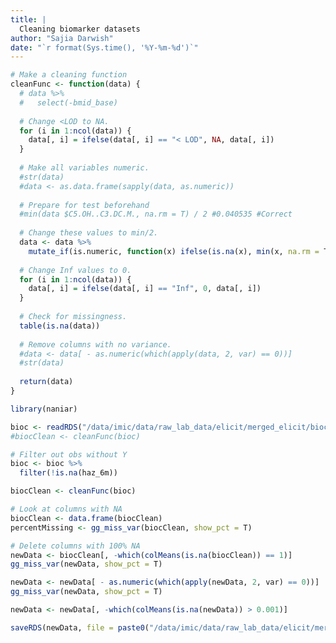 ```yaml
---
title: |
  Cleaning biomarker datasets
author: "Sajia Darwish"
date: "`r format(Sys.time(), '%Y-%m-%d')`"
---
```


```r
# Make a cleaning function
cleanFunc <- function(data) {
  # data %>%
  #   select(-bmid_base)
  
  # Change <LOD to NA.
  for (i in 1:ncol(data)) {
    data[, i] = ifelse(data[, i] == "< LOD", NA, data[, i])
  }
  
  # Make all variables numeric.
  #str(data)
  #data <- as.data.frame(sapply(data, as.numeric))
  
  # Prepare for test beforehand
  #min(data $C5.OH..C3.DC.M., na.rm = T) / 2 #0.040535 #Correct
  
  # Change these values to min/2.
  data <- data %>% 
    mutate_if(is.numeric, function(x) ifelse(is.na(x), min(x, na.rm = T) / 2, x))
  
  # Change Inf values to 0.
  for (i in 1:ncol(data)) {
    data[, i] = ifelse(data[, i] == "Inf", 0, data[, i])
  }
  
  # Check for missingness.
  table(is.na(data))
  
  # Remove columns with no variance.
  #data <- data[ - as.numeric(which(apply(data, 2, var) == 0))]
  #str(data)
  
  return(data)
}
```

```r
library(naniar)

bioc <- readRDS("/data/imic/data/raw_lab_data/elicit/merged_elicit/biocratesNorm.RDS")
#biocClean <- cleanFunc(bioc)

# Filter out obs without Y
bioc <- bioc %>%
  filter(!is.na(haz_6m))

biocClean <- cleanFunc(bioc)

# Look at columns with NA
biocClean <- data.frame(biocClean)
percentMissing <- gg_miss_var(biocClean, show_pct = T)

# Delete columns with 100% NA
newData <- biocClean[, -which(colMeans(is.na(biocClean)) == 1)]
gg_miss_var(newData, show_pct = T)

newData <- newData[ - as.numeric(which(apply(newData, 2, var) == 0))]
gg_miss_var(newData, show_pct = T)

newData <- newData[, -which(colMeans(is.na(newData)) > 0.001)]

saveRDS(newData, file = paste0("/data/imic/data/raw_lab_data/elicit/merged_elicit/biocNormClean.RDS"))
```































